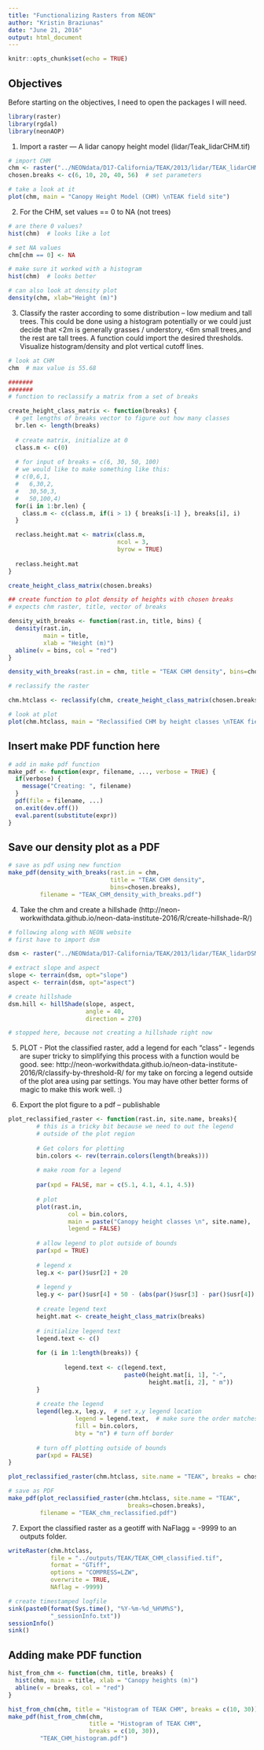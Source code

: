 ```yaml
---
title: "Functionalizing Rasters from NEON"
author: "Kristin Braziunas"
date: "June 21, 2016"
output: html_document
---
```


```r
knitr::opts_chunk$set(echo = TRUE)
```

## Objectives

Before starting on the objectives, I need to open the packages I will need.

```r

library(raster)
library(rgdal)
library(neonAOP)

```

1. Import a raster — A lidar canopy height model (lidar/Teak_lidarCHM.tif)

```r

# import CHM
chm <- raster("../NEONdata/D17-California/TEAK/2013/lidar/TEAK_lidarCHM.tif")
chosen.breaks <- c(6, 10, 20, 40, 56)  # set parameters

# take a look at it
plot(chm, main = "Canopy Height Model (CHM) \nTEAK field site")

```

2. For the CHM, set values == 0 to NA (not trees)

```r

# are there 0 values?
hist(chm)  # looks like a lot

# set NA values
chm[chm == 0] <- NA

# make sure it worked with a histogram
hist(chm)  # looks better

# can also look at density plot
density(chm, xlab="Height (m)")

```

3. Classify the raster according to some distribution – low medium and tall trees. This could be done using a histogram potentially or we could just decide that <2m is generally grasses / understory, <6m small trees,and the rest are tall trees. A function could import the desired thresholds. Visualize histogram/density and plot vertical cutoff lines.

```r

# look at CHM
chm  # max value is 55.68

#######
#######
# function to reclassify a matrix from a set of breaks

create_height_class_matrix <- function(breaks) {
  # get lengths of breaks vector to figure out how many classes
  br.len <- length(breaks)
  
  # create matrix, initialize at 0
  class.m <- c(0)
  
  # for input of breaks = c(6, 30, 50, 100)
  # we would like to make something like this:
  # c(0,6,1,
  #   6,30,2,
  #   30,50,3,
  #   50,100,4)
  for(i in 1:br.len) {
    class.m <- c(class.m, if(i > 1) { breaks[i-1] }, breaks[i], i)
  }

  reclass.height.mat <- matrix(class.m,
                               ncol = 3,
                               byrow = TRUE)
  
  reclass.height.mat
}

create_height_class_matrix(chosen.breaks)

## create function to plot density of heights with chosen breaks
# expects chm raster, title, vector of breaks

density_with_breaks <- function(rast.in, title, bins) {
  density(rast.in, 
          main = title,
          xlab = "Height (m)")
  abline(v = bins, col = "red")
}

density_with_breaks(rast.in = chm, title = "TEAK CHM density", bins=chosen.breaks)

# reclassify the raster

chm.htclass <- reclassify(chm, create_height_class_matrix(chosen.breaks))

# look at plot
plot(chm.htclass, main = "Reclassified CHM by height classes \nTEAK field site")

```

## Insert make PDF function here

```r

# add in make pdf function
make_pdf <- function(expr, filename, ..., verbose = TRUE) {
  if(verbose) {
    message("Creating: ", filename)
  }
  pdf(file = filename, ...)
  on.exit(dev.off())
  eval.parent(substitute(expr))
}

```

## Save our density plot as a PDF

```r

# save as pdf using new function
make_pdf(density_with_breaks(rast.in = chm, 
                             title = "TEAK CHM density", 
                             bins=chosen.breaks), 
         filename = "TEAK_CHM_density_with_breaks.pdf")

```

4. Take the chm and create a hillshade (http://neon-workwithdata.github.io/neon-data-institute-2016/R/create-hillshade-R/)

```r

# following along with NEON website
# first have to import dsm

dsm <- raster("../NEONdata/D17-California/TEAK/2013/lidar/TEAK_lidarDSM.tif")

# extract slope and aspect
slope <- terrain(dsm, opt="slope")
aspect <- terrain(dsm, opt="aspect")

# create hillshade
dsm.hill <- hillShade(slope, aspect,
                      angle = 40,
                      direction = 270)

# stopped here, because not creating a hillshade right now

```

5. PLOT - Plot the classified raster, add a legend for each “class” - legends are super tricky to simplifying this process with a function would be good.  see: http://neon-workwithdata.github.io/neon-data-institute-2016/R/classify-by-threshold-R/  for my take on forcing a legend outside of the plot area using par settings. You may have other better forms of magic to make this work well. :)

6. Export the plot figure to a pdf – publishable


```r

plot_reclassified_raster <- function(rast.in, site.name, breaks){
        # this is a tricky bit because we need to out the legend
        # outside of the plot region
        
        # Get colors for plotting
        bin.colors <- rev(terrain.colors(length(breaks)))
        
        # make room for a legend
        
        par(xpd = FALSE, mar = c(5.1, 4.1, 4.1, 4.5))
        
        # plot
        plot(rast.in,
                 col = bin.colors,
                 main = paste("Canopy height classes \n", site.name),
                 legend = FALSE)
        
        # allow legend to plot outside of bounds
        par(xpd = TRUE)
        
        # legend x
        leg.x <- par()$usr[2] + 20
        
        # legend y
        leg.y <- par()$usr[4] + 50 - (abs(par()$usr[3] - par()$usr[4]) / 2) 
        
        # create legend text
        height.mat <- create_height_class_matrix(breaks)
        
        # initialize legend text
        legend.text <- c()
        
        for (i in 1:length(breaks)) {
                
                legend.text <- c(legend.text, 
                                 paste0(height.mat[i, 1], "-", 
                                        height.mat[i, 2], " m"))
        }
        
        # create the legend
        legend(leg.x, leg.y,  # set x,y legend location
                   legend = legend.text,  # make sure the order matches colors
                   fill = bin.colors,
                   bty = "n") # turn off border
        
        # turn off plotting outside of bounds
        par(xpd = FALSE)
}

plot_reclassified_raster(chm.htclass, site.name = "TEAK", breaks = chosen.breaks)

```

```r

# save as PDF
make_pdf(plot_reclassified_raster(chm.htclass, site.name = "TEAK",
                                  breaks=chosen.breaks),
         filename = "TEAK_chm_reclassified.pdf")

```


7. Export the classified raster as a geotiff with NaFlagg = -9999 to an outputs folder.

```r

writeRaster(chm.htclass,
            file = "../outputs/TEAK/TEAK_CHM_classified.tif",
            format = "GTiff",
            options = "COMPRESS=LZW", 
            overwrite = TRUE,
            NAflag = -9999)

```

```r

# create timestamped logfile
sink(paste0(format(Sys.time(), "%Y-%m-%d_%H%M%S"),
            "_sessionInfo.txt"))
sessionInfo()
sink()

```

## Adding make PDF function

```r

hist_from_chm <- function(chm, title, breaks) {
  hist(chm, main = title, xlab = "Canopy heights (m)")
  abline(v = breaks, col = "red")
}

hist_from_chm(chm, title = "Histogram of TEAK CHM", breaks = c(10, 30))
make_pdf(hist_from_chm(chm, 
                       title = "Histogram of TEAK CHM", 
                       breaks = c(10, 30)), 
         "TEAK_CHM_histogram.pdf")

```

